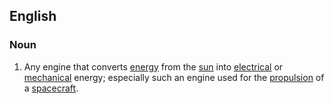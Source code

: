 ==English==

===Noun===
{{en-noun}}

# Any engine that converts [[energy]] from the [[sun]] into [[electrical]] or [[mechanical]] energy; especially such an engine used for the [[propulsion]] of a [[spacecraft]].